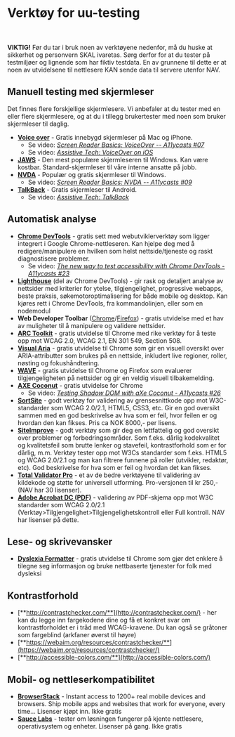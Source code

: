 
# Verktøy for uu-testing

<br/><br/>
<Alertstripe type="advarsel">
	<strong>VIKTIG!</strong> Før du tar i bruk noen av verktøyene nedenfor, må du huske at sikkerhet og personvern SKAL ivaretas. Sørg derfor for at du tester på testmiljøer og lignende som har fiktiv testdata. En av grunnene til dette er at noen av utvidelsene til nettlesere KAN sende data til servere utenfor NAV.
</Alertstripe>

## Manuell testing med skjermleser

Det finnes flere forskjellige skjermlesere. Vi anbefaler at du tester med en eller flere skjermlesere, og at du i tillegg brukertester med noen som bruker skjermleser til daglig.

- [**Voice over**](https://webaim.org/articles/voiceover/) - Gratis innebygd skjermleser på Mac og iPhone.
    - Se video: [*Screen Reader Basics: VoiceOver -- A11ycasts #07*](https://www.youtube.com/watch?v=5R-6WvAihms)
    - Se video: [*Assistive Tech: VoiceOver on iOS*](https://www.youtube.com/watch?v=bCHpdjvxBws)
- [**JAWS**](https://webaim.org/articles/jaws/) - Den mest populære skjermleseren til Windows. Kan være kostbar. Standard-skjermleser til våre interne ansatte på jobb.
- [**NVDA**](https://webaim.org/articles/nvda/) - Populær og gratis skjermleser til Windows.
    - Se video: [*Screen Reader Basics: NVDA -- A11ycasts #09*](https://www.youtube.com/watch?v=Jao3s_CwdRU)
- [**TalkBack**](https://support.google.com/accessibility/android/answer/6283677?hl=en) - Gratis skjermleser til Android.
    - Se video: [*Assistive Tech: TalkBack*](https://www.youtube.com/watch?v=0Zpzl4EKCco)

## Automatisk analyse

- [**Chrome DevTools**](https://developers.google.com/web/tools/chrome-devtools/) - gratis sett med webutviklerverktøy som ligger integrert i Google Chrome-nettleseren. Kan hjelpe deg med å redigere/manipulere en hvilken som helst nettside/tjeneste og raskt diagnostisere problemer. 
    - Se video: [*The new way to test accessibility with Chrome DevTools - A11ycasts #23*](https://www.youtube.com/watch?v=b0Q5Zp_yKaU)
- [**Lighthouse**](https://developers.google.com/web/tools/lighthouse/) (del av Chrome DevTools) - gir rask og detaljert analyse av nettsider med kriterier for ytelse, tilgjengelighet, progressive webapps, beste praksis, søkemotoroptimalisering for både mobile og desktop. Kan kjøres rett i Chrome DevTools, fra kommandolinjen, eller som en nodemodul
- **Web Developer Toolbar** ([Chrome](https://chrome.google.com/webstore/detail/web-developer-toolbar/deeboegbjcnfgidliakhpoapnpomphji)/[Firefox](https://addons.mozilla.org/en-US/firefox/addon/web-developer/)) - gratis utvidelse med et hav av muligheter til å manipulere og validere nettsider.
- [**ARC Toolkit**](https://chrome.google.com/webstore/detail/arc-toolkit/chdkkkccnlfncngelccgbgfmjebmkmce) - gratis utvidelse til Chrome med rike verktøy for å teste opp mot WCAG 2.0, WCAG 2.1, EN 301 549, Section 508.
- [**Visual Aria**](https://chrome.google.com/webstore/detail/visual-aria/lhbmajchkkmakajkjenkchhnhbadmhmk) - gratis utvidelse til Chrome som gir en visuell oversikt over ARIA-attributter som brukes på en nettside, inkludert live regioner, roller, nøsting og fokushåndtering.
- [**WAVE**](https://wave.webaim.org/) - gratis utvidelse til Chrome og Firefox som evaluerer tilgjengeligheten på nettsider og gir en veldig visuell tilbakemelding.
- [**AXE Coconut**](https://chrome.google.com/webstore/detail/axe-coconut/iobddmbdndbbbfjopjdgadphaoihpojp) - gratis utvidelse for Chrome
    - Se video: [*Testing Shadow DOM with aXe Coconut - A11ycasts #26*](https://www.youtube.com/watch?v=1uyQdC3LqLo)
- [**SortSite**](https://www.powermapper.com/products/sortsite/) - godt verktøy for validering av grensesnittkode opp mot W3C-standarder som WCAG 2.0/2.1, HTML5, CSS3, etc. Gir en god oversikt sammen med en god beskrivelse av hva som er feil, hvor feilen er og hvordan den kan fikses. Pris ca NOK 8000,- per lisens.
- [**SiteImprove**](https://siteimprove.com/nb-no/) - godt verktøy som gir deg en lettfattelig og god oversikt over problemer og forbedringsområder. Som f.eks. dårlig kodekvalitet og kvalitetsfeil som brutte lenker og stavefeil, kontrastforhold som er for dårlig, m.m. Verktøy tester opp mot W3Cs standarder som f.eks. HTML5 og WCAG 2.0/2.1 og man kan filtrere funnene på roller (utvikler, redaktør, etc). God beskrivelse for hva som er feil og hvordan det kan fikses.
- [**Total Validator Pro**](http://www.totalvalidator.com/) - et av de bedre verktøyene til validering av kildekode og støtte for universell utforming. Pro-versjonen til kr 250,- (NAV har 30 lisenser).
- [**Adobe Acrobat DC (PDF)**](https://helpx.adobe.com/no/acrobat/user-guide.html?topic=/no/no/acrobat/morehelp/accessibility_tags_and_reflow.ug.js) - validering av PDF-skjema opp mot W3C standarder som WCAG 2.0/2.1 (Verktøy>Tilgjengelighet>Tilgjengelighetskontroll eller Full kontroll. NAV har lisenser på dette.

## Lese- og skrivevansker

- [**Dyslexia Formatter**](https://chrome.google.com/webstore/detail/dyslexia-formatter/kggkghfhlppjclojgphbploiaipgogoc) - gratis utvidelse til Chrome som gjør det enklere å tilegne seg informasjon og bruke nettbaserte tjenester for folk med dysleksi

## Kontrastforhold

-   [**http://contrastchecker.com/**](http://contrastchecker.com/)  - her kan du legge inn fargekodene dine og få et konkret svar om kontrastforholdet er i tråd med WCAG-kravene. Du kan også se gråtoner som fargeblind (arkfaner øverst til høyre)
-   [**https://webaim.org/resources/contrastchecker/**](https://webaim.org/resources/contrastchecker/)
-   [**http://accessible-colors.com/**](http://accessible-colors.com/)

## Mobil- og nettleserkompatibilitet

-   [**BrowserStack**](https://www.browserstack.com) - Instant access to 1200+ real mobile devices and browsers. Ship mobile apps and websites that work for everyone, every time… Lisenser kjøpt inn. Ikke gratis
-   [**Sauce Labs**](https://saucelabs.com) - tester om løsningen fungerer på kjente nettlesere, operativsystem og enheter. Lisenser på gang. Ikke gratis